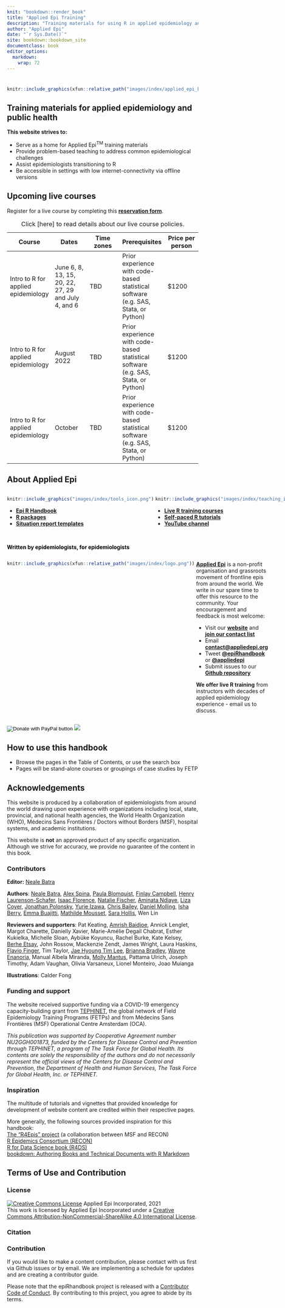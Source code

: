 ```yaml
---
knit: "bookdown::render_book"
title: "Applied Epi Training"  
description: "Training materials for using R in applied epidemiology and public health"
author: "Applied Epi"
date: "`r Sys.Date()`"
site: bookdown::bookdown_site
documentclass: book
editor_options: 
  markdown: 
    wrap: 72
---
```


#  {.unnumbered}

```r
knitr::include_graphics(xfun::relative_path("images/index/applied_epi_banner.png"))
```

<meta name="description" content="Training materials for using R in applied epidemiology and public health">

<meta http-equiv="Content-Type" content="text/html; charset=utf-8">

## Training materials for applied epidemiology and public health {.unnumbered}

**This website strives to:**

-   Serve as a home for Applied Epi^TM^ training materials\
-   Provide problem-based teaching to address common epidemiological
    challenges\
-   Assist epidemiologists transitioning to R\
-   Be accessible in settings with low internet-connectivity via offline
    versions

## Upcoming live courses

Register for a live course by completing this [**reservation form**]().

| Course                              | Dates                                               | Time zones | Prerequisites                                                                      | Price per person |
|---------------|---------------|---------------|---------------|---------------|
| Intro to R for applied epidemiology | June 6, 8, 13, 15, 20, 22, 27, 29 and July 4, and 6 | TBD        | Prior experience with code-based statistical software (e.g. SAS, Stata, or Python) | \$1200           |
| Intro to R for applied epidemiology | August 2022                                         | TBD        | Prior experience with code-based statistical software (e.g. SAS, Stata, or Python) | \$1200           |
| Intro to R for applied epidemiology | October                                             | TBD        | Prior experience with code-based statistical software (e.g. SAS, Stata, or Python) | \$1200           |

: Click [here] to read details about our live course policies.

## About Applied Epi

::: {style="display: flex;"}
<div>

```r
knitr::include_graphics("images/index/tools_icon.png")
```

-   [**Epi R Handbook**](www.epiRhandbook.com)
-   [**R packages**](https://appliedepi.org/tools/)
-   [**Situation report templates**](https://appliedepi.org/tools/)

</div>

::: {.col data-latex="{0.05\\textwidth}"}
  <!-- an empty Div (with a white space), serving as
a column separator -->
:::

<div>

```r
knitr::include_graphics("images/index/teaching_icon.png")
```

-   [**Live R training courses**](www.training.appliedepi.org)
-   [**Self-paced R tutorials**](https://training.appliedepi.org)
-   [**YouTube
    channel**](https://www.youtube.com/channel/UCgXBQIFJ_Rmq3UhWL_yrkxQ)

</div>

::: {.col data-latex="{0.05\\textwidth}"}
  <!-- an empty Div (with a white space), serving as
a column separator -->
:::

<div>

```r
knitr::include_graphics("images/index/QA_icon.png")
```

-   [**Q&A discussion forum**](www.community.appliedepi.org)
-   [**R Help Desk**](https://appliedepi.org/helpdesk/)
-   [**Case studies**](www.training.appliedepi.org)

</div>
:::

<br> [**Written by epidemiologists, for
epidemiologists**]{style="color: black;"}

::: {style="display: flex;"}
<div>

```r
knitr::include_graphics(xfun::relative_path("images/index/logo.png"))
```

</div>

::: {.col data-latex="{0.05\\textwidth}"}
  <!-- an empty Div (with a white space), serving as
a column separator -->
:::

<div>

[**Applied Epi**](http://www.appliedepi.org) is a non-profit
organisation and grassroots movement of frontline epis from around the
world. We write in our spare time to offer this resource to the
community. Your encouragement and feedback is most welcome:

-   Visit our [**website**](http://www.appliedepi.org) and [**join our
    contact list**](https://forms.gle/9awNd8syypTSYUsn7)\
-   Email
    [**contact\@appliedepi.org**](mailto:contact@appliedepi.org){.email}\
-   Tweet [**\@epiRhandbook**](https://twitter.com/epirhandbook) or
    [**\@appliedepi**](https://twitter.com/appliedepi)
-   Submit issues to our [**Github
    repository**](https://github.com/appliedepi/applied_epi_training)

**We offer live R training** from instructors with decades of applied
epidemiology experience - email us to discuss.

</div>
:::

<form target="_blank" action="https://www.paypal.com/donate" method="post" target="_top">

<input type="hidden" name="hosted_button_id" value="YTEZELC8VBXV6" />
<input type="image" src="https://github.com/appliedepi/epiRhandbook_eng/raw/master/images/donate_button_long.png" border="0" name="submit" title="PayPal - The safer, easier way to pay online!" alt="Donate with PayPal button" />
<img src="https://www.paypal.com/en_US/i/scr/pixel.gif" border="0"/>

</form>

<!-- ======================================================= -->

## How to use this handbook {.unnumbered}

-   Browse the pages in the Table of Contents, or use the search box
-   Pages will be stand-alone courses or groupings of case studies by
    FETP

<!-- ======================================================= -->

## Acknowledgements {.unnumbered}

This website is produced by a collaboration of epidemiologists from
around the world drawing upon experience with organizations including
local, state, provincial, and national health agencies, the World Health
Organization (WHO), Médecins Sans Frontières / Doctors without Borders
(MSF), hospital systems, and academic institutions.

This website is **not** an approved product of any specific
organization. Although we strive for accuracy, we provide no guarantee
of the content in this book.

### Contributors {.unnumbered}

**Editor:** [Neale Batra](https://www.linkedin.com/in/neale-batra/)

**Authors**: [Neale Batra](https://www.linkedin.com/in/neale-batra/),
[Alex Spina](https://github.com/aspina7), [Paula
Blomquist](https://www.linkedin.com/in/paula-bianca-blomquist-53188186/),
[Finlay Campbell](https://github.com/finlaycampbell), [Henry
Laurenson-Schafer](https://github.com/henryls1), [Isaac
Florence](www.Twitter.com/isaacatflorence), [Natalie
Fischer](https://www.linkedin.com/in/nataliefischer211/), [Aminata
Ndiaye](https://twitter.com/aminata_fadl), [Liza
Coyer](https://www.linkedin.com/in/liza-coyer-86022040/), [Jonathan
Polonsky](https://twitter.com/jonny_polonsky), [Yurie
Izawa](https://ch.linkedin.com/in/yurie-izawa-a1590319), [Chris
Bailey](https://twitter.com/cbailey_58?lang=en), [Daniel
Molling](https://www.linkedin.com/in/daniel-molling-4005716a/), [Isha
Berry](https://twitter.com/ishaberry2), [Emma
Buajitti](https://twitter.com/buajitti), [Mathilde
Mousset](https://mathildemousset.wordpress.com/research/), [Sara
Hollis](https://www.linkedin.com/in/saramhollis/), Wen Lin

**Reviewers and supporters**: Pat Keating, [Amrish
Baidjoe](https://twitter.com/Ammer_B), Annick Lenglet, Margot Charette,
Danielly Xavier, Marie-Amélie Degail Chabrat, Esther Kukielka, Michelle
Sloan, Aybüke Koyuncu, Rachel Burke, Kate Kelsey, [Berhe
Etsay](https://www.linkedin.com/in/berhe-etsay-5752b1154/), John Rossow,
Mackenzie Zendt, James Wright, Laura Haskins, [Flavio
Finger](ffinger.github.io), Tim Taylor, [Jae Hyoung Tim
Lee](https://www.linkedin.com/in/jaehyoungtlee/), [Brianna
Bradley](https://www.linkedin.com/in/brianna-bradley-bb8658155), [Wayne
Enanoria](https://www.linkedin.com/in/wenanoria), Manual Albela Miranda,
[Molly Mantus](https://www.linkedin.com/in/molly-mantus-174550150/),
Pattama Ulrich, Joseph Timothy, Adam Vaughan, Olivia Varsaneux, Lionel
Monteiro, Joao Muianga

**Illustrations**: Calder Fong

### Funding and support {.unnumbered}

The website received supportive funding via a COVID-19 emergency
capacity-building grant from [TEPHINET](https://www.tephinet.org/), the
global network of Field Epidemiology Training Programs (FETPs) and from
Médecins Sans Frontières (MSF) Operational Centre Amsterdam (OCA).

*This publication was supported by Cooperative Agreement number
NU2GGH001873, funded by the Centers for Disease Control and Prevention
through TEPHINET, a program of The Task Force for Global Health. Its
contents are solely the responsibility of the authors and do not
necessarily represent the official views of the Centers for Disease
Control and Prevention, the Department of Health and Human Services, The
Task Force for Global Health, Inc. or TEPHINET.*

### Inspiration {.unnumbered}

The multitude of tutorials and vignettes that provided knowledge for
development of website content are credited within their respective
pages.

More generally, the following sources provided inspiration for this
handbook:\
[The "R4Epis" project](https://r4epis.netlify.app/) (a collaboration
between MSF and RECON)\
[R Epidemics Consortium (RECON)](https://www.repidemicsconsortium.org/)\
[R for Data Science book (R4DS)](https://r4ds.had.co.nz/)\
[bookdown: Authoring Books and Technical Documents with R
Markdown](https://bookdown.org/yihui/bookdown/)

## Terms of Use and Contribution {.unnumbered}

### License {.unnumbered}

<a rel="license" href="http://creativecommons.org/licenses/by-nc-sa/4.0/"><img src="https://i.creativecommons.org/l/by-nc-sa/4.0/88x31.png" alt="Creative Commons License" style="border-width:0"/></a>
Applied Epi Incorporated, 2021 <br />This work is licensed by Applied
Epi Incorporated under a
<a rel="license" href="http://creativecommons.org/licenses/by-nc-sa/4.0/">Creative
Commons Attribution-NonCommercial-ShareAlike 4.0 International
License</a>.

### Citation {.unnumbered}

### Contribution {.unnumbered}

If you would like to make a content contribution, please contact with us
first via Github issues or by email. We are implementing a schedule for
updates and are creating a contributor guide.

Please note that the epiRhandbook project is released with a
[Contributor Code of
Conduct](https://contributor-covenant.org/version/2/0/CODE_OF_CONDUCT.html).
By contributing to this project, you agree to abide by its terms.
